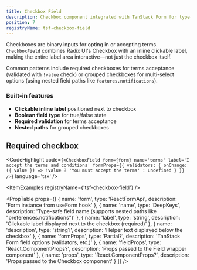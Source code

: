 ```yaml
---
title: Checkbox Field
description: Checkbox component integrated with TanStack Form for type-safe boolean field management.
position: 7
registryName: tsf-checkbox-field
---
```


Checkboxes are binary inputs for opting in or accepting terms. `CheckboxField` combines Radix UI's Checkbox with an inline clickable label, making the entire label area interactive—not just the checkbox itself.

Common patterns include required checkboxes for terms acceptance (validated with `!value` check) or grouped checkboxes for multi-select options (using nested field paths like `features.notifications`).

### Built-in features

- **Clickable inline label** positioned next to checkbox
- **Boolean field type** for true/false state
- **Required validation** for terms acceptance
- **Nested paths** for grouped checkboxes

## Required checkbox

<CodeHighlight code={`<CheckboxField
    form={form}
    name='terms'
    label='I accept the terms and conditions'
    formProps={{
      validators: {
        onChange: ({ value }) =>
          !value ? 'You must accept the terms' : undefined
      }
    }}
/>`} language='tsx' />

<ItemExamples registryName={'tsf-checkbox-field'} /> 

<PropTable props={[
  {
    name: 'form',
    type: 'ReactFormApi<TFormData>',
    description: 'Form instance from useForm hook'
  },
  {
    name: 'name',
    type: 'DeepKeys<TFormData>',
    description: 'Type-safe field name (supports nested paths like "preferences.notifications")'
  },
  {
    name: 'label',
    type: 'string',
    description: 'Clickable label displayed next to the checkbox (required)'
  },
  {
    name: 'description',
    type: 'string?',
    description: 'Helper text displayed below the checkbox'
  },
  {
    name: 'formProps',
    type: 'Partial<FieldOptions>?',
    description: 'TanStack Form field options (validators, etc.)'
  },
  {
    name: 'fieldProps',
    type: 'React.ComponentProps<typeof Field>?',
    description: 'Props passed to the Field wrapper component'
  },
  {
    name: 'props',
    type: 'React.ComponentProps<typeof Checkbox>?',
    description: 'Props passed to the Checkbox component'
  }
]} />
